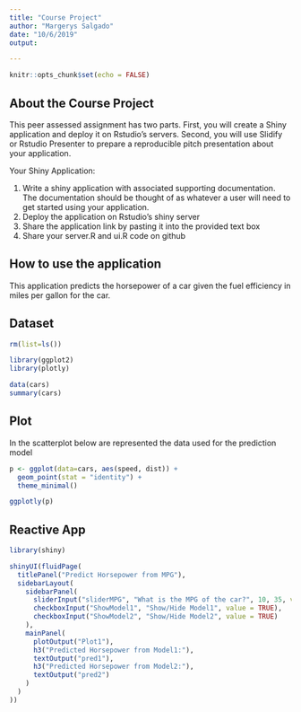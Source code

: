 ---
title: "Course Project"
author: "Margerys Salgado"
date: "10/6/2019"
output:

---

```{r setup, include=FALSE}
knitr::opts_chunk$set(echo = FALSE)
```

## About the Course Project

This peer assessed assignment has two parts. 
First, you will create a Shiny application and deploy it on Rstudio's servers. 
Second, you will use Slidify or Rstudio Presenter to prepare a reproducible pitch presentation about your application.

Your Shiny Application:

1. Write a shiny application with associated supporting documentation. The documentation should be thought of as whatever a user will need to get started using your application.
2. Deploy the application on Rstudio's shiny server
3. Share the application link by pasting it into the provided text box
4. Share your server.R and ui.R code on github

## How to use the application
This application predicts the horsepower of a car given the fuel efficiency in miles per gallon for the car.

## Dataset
```{r summary}
rm(list=ls())

library(ggplot2)
library(plotly)

data(cars)
summary(cars)

```

## Plot
In the scatterplot below are represented the data used for the prediction model
```{r plot}
p <- ggplot(data=cars, aes(speed, dist)) + 
  geom_point(stat = "identity") +
  theme_minimal()

ggplotly(p)
```

## Reactive App
```{r, comment="", warning=F, message=F, echo=T}
library(shiny)

shinyUI(fluidPage(
  titlePanel("Predict Horsepower from MPG"),
  sidebarLayout(
    sidebarPanel(
      sliderInput("sliderMPG", "What is the MPG of the car?", 10, 35, value=20),
      checkboxInput("ShowModel1", "Show/Hide Model1", value = TRUE),
      checkboxInput("ShowModel2", "Show/Hide Model2", value = TRUE)
    ),
    mainPanel(
      plotOutput("Plot1"),
      h3("Predicted Horsepower from Model1:"),
      textOutput("pred1"),
      h3("Predicted Horsepower from Model2:"),
      textOutput("pred2")
    )
  )
))
      
```

